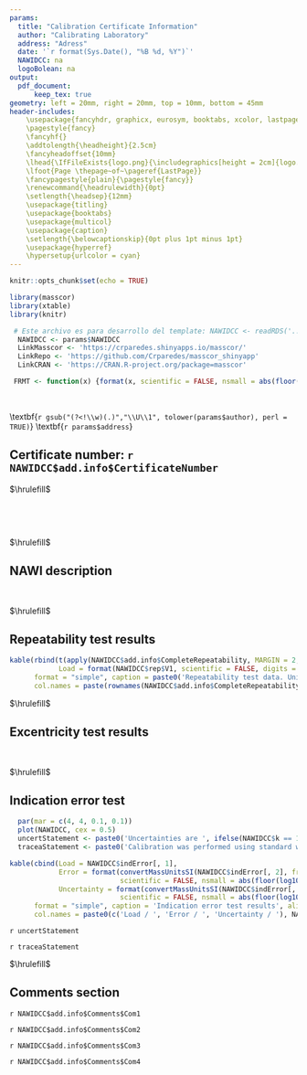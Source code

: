 ```yaml
---
params: 
  title: "Calibration Certificate Information"
  author: "Calibrating Laboratory"
  address: "Adress"
  date: '`r format(Sys.Date(), "%B %d, %Y")`'
  NAWIDCC: na
  logoBolean: na
output: 
  pdf_document:
      keep_tex: true
geometry: left = 20mm, right = 20mm, top = 10mm, bottom = 45mm
header-includes:    
    \usepackage{fancyhdr, graphicx, eurosym, booktabs, xcolor, lastpage}
    \pagestyle{fancy}   
    \fancyhf{}
    \addtolength{\headheight}{2.5cm}
    \fancyheadoffset{10mm}
    \lhead{\IfFileExists{logo.png}{\includegraphics[height = 2cm]{logo.png}}}
    \lfoot{Page \thepage~of~\pageref{LastPage}}
    \fancypagestyle{plain}{\pagestyle{fancy}}
    \renewcommand{\headrulewidth}{0pt}
    \setlength{\headsep}{12mm}
    \usepackage{titling}
    \usepackage{booktabs}
    \usepackage{multicol}
    \usepackage{caption}
    \setlength{\belowcaptionskip}{0pt plus 1pt minus 1pt}
    \usepackage{hyperref}
    \hypersetup{urlcolor = cyan}
---
```


```r
knitr::opts_chunk$set(echo = TRUE)

library(masscor)
library(xtable)
library(knitr)

 # Este archivo es para desarrollo del template: NAWIDCC <- readRDS('../ExampleFiles/DCC_NAWI_Balanza Mettler Toledo XPE 205_B743848411 _ AF-07090_2020-07-16.rds')
  NAWIDCC <- params$NAWIDCC
  LinkMasscor <- 'https://crparedes.shinyapps.io/masscor/'
  LinkRepo <- 'https://github.com/Crparedes/masscor_shinyapp'
  LinkCRAN <- 'https://CRAN.R-project.org/package=masscor'

 FRMT <- function(x) {format(x, scientific = FALSE, nsmall = abs(floor(log10(convertMassUnitsSI(NAWIDCC$d, from = NAWIDCC$standardUnits, to = NAWIDCC$orgRepUnits[1])))))}

```

$~$

\vspace{5ex}
\begin{center}\textsc{\huge Calibration Certificate Information}\end{center}
\vspace{8ex}\textbf{\Large `r gsub("(?<!\\w)(.)","\\U\\1", tolower(params$author), perl = TRUE)`}\newline
\textbf{`r params$address`}
\vspace{4ex}

## Certificate number: **`r NAWIDCC$add.info$CertificateNumber`**

$\hrulefill$

$~$

 \begin{tabular}{@{$\qquad\qquad$}rp{0.7\linewidth}}
 \textbf{\large Object to calibrate:}&\textbf{\large Non Automatic Weighing Instrument (NAWI)}\\[3ex]
 \textbf{Identification:}&`r NAWIDCC$balanceID`\\
 \textbf{Serial:}&`r NAWIDCC$serial`\\
 \textbf{Calibration date:}&`r NAWIDCC$date`\\
 \textbf{Calibration place:}&`r NAWIDCC$add.info$CalibrationPlace`\\[2ex]
 \textbf{Responsible person:}&`r strsplit(x = NAWIDCC$add.info$ResponsiblePerson, split = ',')[[1]][1]`\\
                     &`r ifelse(is.na(strsplit(x = NAWIDCC$add.info$ResponsiblePerson, split = ',')[[1]][2]), '', strsplit(x = NAWIDCC$add.info$ResponsiblePerson, split = ',')[[1]][2])`\\
                     &`r ifelse(is.na(strsplit(x = NAWIDCC$add.info$ResponsiblePerson, split = ',')[[1]][3]), '', strsplit(x = NAWIDCC$add.info$ResponsiblePerson, split = ',')[[1]][3])`\\[2ex]
\multicolumn{2}{@{}l}{\textit{Environmental conditions during calibration}}\\
\textbf{Ambient temperature:} & `r paste(NAWIDCC$Temp, ifelse(NAWIDCC$unitsENV[1] == 'deg.C', '$^oC$', NAWIDCC$unitsENV[1]), sep = ' ')`\\
\textbf{Barometric pressure:} & `r paste(NAWIDCC$p, NAWIDCC$unitsENV[2], sep = ' ')`\\
\textbf{Relative humidity:}   & `r paste(NAWIDCC$h, ifelse(NAWIDCC$unitsENV[3] == '%', '\\%', ''), sep = ' ')`\\
\end{tabular}

$~$

$\hrulefill$

\vspace{1ex}
## NAWI description

\begin{tabular}{@{$\qquad\qquad\qquad$}rrl}
 \textbf{ Maximum load:}&\textbf{`r max(NAWIDCC$indError[, 1])`} & `r NAWIDCC$orgdUnits`\\
 \textbf{ Minimum load:}&\textbf{`r min(NAWIDCC$indError[, 1])`} & `r NAWIDCC$orgdUnits`\\
 \textbf{ Readability:} &\textbf{`r convertMassUnitsSI(NAWIDCC$d, from = NAWIDCC$standardUnits, to = NAWIDCC$orgdUnits)`} & `r NAWIDCC$orgdUnits`\\
\end{tabular} 
   

$~$

$\hrulefill$

\begin{flushright}
  \textit{masscor App Version: `r NAWIDCC$add.info$masscorAppVersion`}\\
  \texttt{\url{`r LinkMasscor`}}\vfill
  
  {\footnotesize
    \begin{tabular}{@{}rl@{}}\toprule
    \textit{GitHub repository of the masscor Web App:}&\texttt{\url{`r LinkRepo`}}\\
    \textit{CRAN index page of the masscor package:}&\texttt{\url{`r LinkCRAN`}}\\
    \end{tabular}}
\end{flushright}

\clearpage

## Repeatability test results

```r
kable(rbind(t(apply(NAWIDCC$add.info$CompleteRepeatability, MARGIN = 2, FRMT)), '.' = rep('', nrow(NAWIDCC$add.info$CompleteRepeatability)),
            Load = format(NAWIDCC$rep$V1, scientific = FALSE, digits = 4), 'Standard.deviation' = signif(NAWIDCC$rep$V2, 2)),
      format = "simple", caption = paste0('Repeatability test data. Units: [', NAWIDCC$orgRepUnits[1], ']'), align = 'r',
      col.names = paste(rownames(NAWIDCC$add.info$CompleteRepeatability), '/', NAWIDCC$orgRepUnits[1], sep = ' '), booktabs = TRUE)
```

$\hrulefill$

## Excentricity test results
\begin{minipage}{.3\textwidth}
  \includegraphics[width = 3cm]{eccen.png}
\end{minipage}
\begin{minipage}{.5\textwidth} 
    \captionof{table}{Eccentricity test results}
    \begin{tabular}{c r r}\toprule
    \textbf{Position} & \textbf{Indication / `r NAWIDCC$orgEccenUnits[1]`} & \textbf{Difference / `r NAWIDCC$orgEccenUnits[1]`}\\\midrule
    1 (Central position) & `r FRMT(NAWIDCC$add.info$CompleteEccentricity[[1]][1])` & -\\
    2 & `r FRMT(NAWIDCC$add.info$CompleteEccentricity[[1]][2])` & `r FRMT(NAWIDCC$add.info$CompleteEccentricity[[1]][2] - NAWIDCC$add.info$CompleteEccentricity[[1]][1])`\\
    3 & `r FRMT(NAWIDCC$add.info$CompleteEccentricity[[1]][3])` & `r FRMT(NAWIDCC$add.info$CompleteEccentricity[[1]][3] - NAWIDCC$add.info$CompleteEccentricity[[1]][1])`\\
    4 & `r FRMT(NAWIDCC$add.info$CompleteEccentricity[[1]][4])` & `r FRMT(NAWIDCC$add.info$CompleteEccentricity[[1]][4] - NAWIDCC$add.info$CompleteEccentricity[[1]][1])`\\
    5 & `r FRMT(NAWIDCC$add.info$CompleteEccentricity[[1]][5])` & `r FRMT(NAWIDCC$add.info$CompleteEccentricity[[1]][5] - NAWIDCC$add.info$CompleteEccentricity[[1]][1])`\\\midrule
    \multicolumn{2}{c}{\textbf{Maximum difference}}&`r FRMT(NAWIDCC$eccen[2])`\\\bottomrule
    \end{tabular}
\end{minipage}

$~$

$\hrulefill$

\clearpage
## Indication error test
```r
  par(mar = c(4, 4, 0.1, 0.1))  
  plot(NAWIDCC, cex = 0.5)
  uncertStatement <- paste0('Uncertainties are ', ifelse(NAWIDCC$k == 1, 'standard.', paste0('expanded, with a coverage factor of ', NAWIDCC$k)), '.')
  traceaStatement <- paste0('Calibration was performed using standard weights class ', NAWIDCC$classSTD, ', with calibration certificate ', NAWIDCC$traceability, '.')
```

```r
kable(cbind(Load = NAWIDCC$indError[, 1], 
            Error = format(convertMassUnitsSI(NAWIDCC$indError[, 2], from = NAWIDCC$standardUnits, to = NAWIDCC$orgIndErrorUnits[2]),
                           scientific = FALSE, nsmall = abs(floor(log10(convertMassUnitsSI(NAWIDCC$d, from = NAWIDCC$standardUnits, to = NAWIDCC$orgIndErrorUnits[2]))))),
            Uncertainty = format(convertMassUnitsSI(NAWIDCC$indError[, 4], from = NAWIDCC$standardUnits, to = NAWIDCC$orgIndErrorUnits[3]),
                           scientific = FALSE, nsmall = abs(floor(log10(convertMassUnitsSI(NAWIDCC$d, from = NAWIDCC$standardUnits, to = NAWIDCC$orgIndErrorUnits[3])))))),
      format = "simple", caption = 'Indication error test results', align = 'r',
      col.names = paste0(c('Load / ', 'Error / ', 'Uncertainty / '), NAWIDCC$orgIndErrorUnits), booktabs = TRUE)
```

`r uncertStatement`

`r traceaStatement`

$\hrulefill$

\clearpage

## Comments section
`r NAWIDCC$add.info$Comments$Com1`\vspace{2ex}

`r NAWIDCC$add.info$Comments$Com2`\vspace{3ex}

`r NAWIDCC$add.info$Comments$Com3`

`r NAWIDCC$add.info$Comments$Com4`
